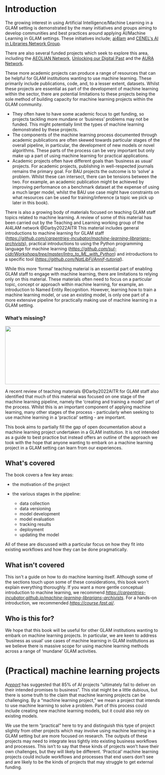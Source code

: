 # Introduction

The growing interest in using Artificial Intelligence/Machine Learning
in a GLAM setting is demonstrated by the many initiatives and groups
aiming to develop communities and best practices around applying
AI/Machine Learning in GLAM settings. These initiatives include;
[ai4lam](https://sites.google.com/view/ai4lam) and [CENEL\'s AI in
Libraries Network Group](https://github.com/CENL-Network-Group-AI/).

There are also several funded projects which seek to explore this area,
including the [AEOLIAN Network](https://www.aeolian-network.net/),
[Unlocking our Digital Past](https://unlockingourdigitalpast.com/) and
the [AURA Network](https://www.aura-network.net/).

These more academic projects can produce a range of resources that can
be helpful for GLAM institutions wanting to use machine learning. These
primarily include publications, code, and, to a lesser extent, datasets.
Whilst these projects are essential as part of the development of
machine learning within the sector, there are potential limitations to
these projects being the sole method of building capacity for machine
learning projects within the GLAM community.

- They often have to have some academic focus to get funding, so
    projects tackling more mundane or 'business' problems may not be
    funded. This might potentially limit the types of machine learning
    demonstrated by these projects.
- The components of the machine learning process documented through
    academic publications are often skewed towards particular stages of
    the overall pipeline, in particular, the development of new models
    or novel algorithms. These parts of the process can be very
    important but only make up a part of using machine learning for
    practical applications.
- Academic projects often have different goals than 'business as
    usual' projects. For academic projects, publishing in well-respected
    journals remains the primary goal. For BAU projects the
    outcome is to 'solve' a problem. Whilst these can intersect, there
    can be tensions between the two. For example, an academic
    publication might be achieved by improving performance on a
    benchmark dataset at the expense of using a much larger model,
    whilst the BAU use case might have constraints on what resources can
    be used for training/inference (a topic we pick up later in this
    book).

There is also a growing body of materials focused on teaching GLAM staff
topics related to machine learning. A review of some of this material
has been carried out by the Teaching and Learning working group of the
AI4LAM network @Darby2022AITR This material
includes general introductions to machine learning for GLAM staff
([*https://github.com/carpentries-incubator/machine-learning-librarians-archivists*](https://github.com/carpentries-incubator/machine-learning-librarians-archivists)),
practical introductions to using the Python programming language for
machine learning
([*https://github.com/sul-cidr/Workshops/tree/master/Intro_to_ML_with_Python*](https://github.com/sul-cidr/Workshops/tree/master/Intro_to_ML_with_Python))
and introductions to a specific tool
([*https://github.com/NatLibFi/Annif-tutorial*](https://github.com/NatLibFi/Annif-tutorial)).

While this more 'formal' teaching material is an essential part of
enabling GLAM staff to engage with machine learning, there are
limitations to relying only on this material. These materials often need
to focus on a particular topic, concept or approach within machine
learning, for example, an introduction to Named Entity Recognition.
However, learning how to train a machine learning model, or use an
existing model, is only one part of a more extensive pipeline for
practically making use of machine learning in a GLAM setting.

### What's missing?

![](media/image1.png){width="6.2835in" height="1.972in"}

A recent review of teaching materials
@Darby2022AITR
for GLAM staff also identified that much of this material was focused on
one stage of the machine learning pipeline, namely the 'creating and
training a model' part of the process. Whilst this is an important
component of applying machine learning, many other stages of the
process - particularly when seeking to use machine learning in a
'practical' setting - are important.

This book aims to partially fill the gap of open documentation about a
machine learning project undertaken in a GLAM institution. It is not
intended as a guide to best practice but instead offers an outline of
the approach we took with the hope that anyone wanting to embark on a
machine learning project in a GLAM setting can learn from our
experiences.

## []{#anchor-3}What\'s covered

The book covers a few key areas:

-   the motivation of the project

-   the various stages in the pipeline:

    -   data collection
    -   data versioning
    -   model development
    -   model evaluation
    -   tracking results
    -   deployment
    -   updating the model

All of these are discussed with a particular focus on how they fit into
existing workflows and how they can be done pragmatically.

## []{#anchor-4}What isn\'t covered

This isn\'t a guide on how to do machine learning itself. Although some
of the sections touch upon some of these considerations, this book
won\'t explain everything thoroughly. If you want a more gentle
conceptual introduction to machine learning, we recommend
[*https://carpentries-incubator.github.io/machine-learning-librarians-archivists*](https://carpentries-incubator.github.io/machine-learning-librarians-archivists/).
For a hands-on introduction, we recommended
[*https://course.fast.ai/*](https://course.fast.ai/).

## []{#anchor-5}Who is this for?

We hope that this book will be useful for other GLAM institutions
wanting to embark on machine learning projects. In particular, we are
keen to address 'business as usual' use cases of machine learning in
GLAM institutions as we believe there is massive scope for using machine
learning methods across a range of 'mundane' GLAM activities.

# []{#anchor-6}(Practical) machine learning projects

A[](https://www.techrepublic.com/article/why-85-of-ai-projects-fail/)[*report*](https://www.techrepublic.com/article/why-85-of-ai-projects-fail/)
has suggested that 85% of AI projects "ultimately fail to deliver on
their intended promises to business". This stat might be a little
dubious, but there is some truth to the claim that machine learning
projects can be challenging. By a "machine learning project," we mean a
project that intends to use machine learning to solve a problem. Part of
this process could include creating new machine learning models, but it
could also rely on existing models.

We use the term "practical" here to try and distinguish this type of
project slightly from other projects which may involve using machine
learning in a GLAM setting but are more focused on research. The outputs
of these projects may need to integrate less tightly into existing
business workflows and processes. This isn't to say that these kinds of
projects won't have their own challenges, but they will likely be
different. 'Practical' machine learning projects could include workflows
and processes that end users don't see and are likely to be the kinds of
projects that may struggle to get external funding.
